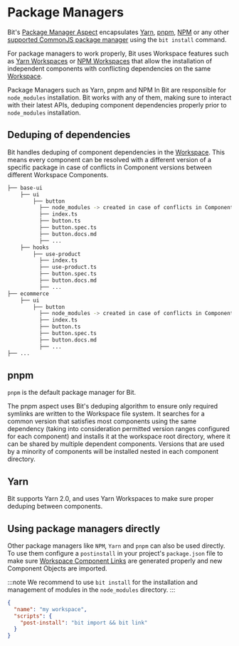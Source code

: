 # Package Managers

Bit's [Package Manager Aspect](/packages/packages-overview) encapsulates [Yarn](/aspects/yarn), [pnpm](/aspects/pnpm), [NPM](/aspects/npm) or any other [supported CommonJS package manager](package-manager/) using the `bit install` command.

For package managers to work properly, Bit uses Workspace features such as [Yarn Workspaces](https://classic.yarnpkg.com/en/docs/workspaces/) or [NPM Workspaces](https://docs.npmjs.com/cli/v7/using-npm/workspaces) that allow the installation of independent components with conflicting dependencies on the same [Workspace](/workspace/workspace-overview).

Package Managers such as Yarn, pnpm and NPM In Bit are responsible for `node_modules` installation. Bit works with any of them, making sure to interact with their latest APIs, deduping component dependencies properly prior to `node_modules` installation.

## Deduping of dependencies

Bit handles deduping of component dependencies in the [Workspace](/workspace/workspace-overview). This means every component can be resolved with a different version of a specific package in case of conflicts in Component versions between different Workspace Components.

<!--TODO // @gilad to complete -->

```bash
├── base-ui
    ├── ui
        ├── button
          ├── node_modules -> created in case of conflicts in Component versions between different Workspace Components
          ├── index.ts
          ├── button.ts
          ├── button.spec.ts
          ├── button.docs.md
          ├── ...
    ├── hooks
        ├── use-product
          ├── index.ts
          ├── use-product.ts
          ├── button.spec.ts
          ├── button.docs.md
          ├── ...
├── ecommerce
    ├── ui
        ├── button
          ├── node_modules -> created in case of conflicts in Component versions between different Workspace Components.
          ├── index.ts
          ├── button.ts
          ├── button.spec.ts
          ├── button.docs.md
          ├── ...
├── ...
```

## pnpm

`pnpm` is the default package manager for Bit.

The pnpm aspect uses Bit's deduping algorithm to ensure only required symlinks are written to the Workspace file system.
It searches for a common version that satisfies most components using the same dependency (taking into consideration permitted version ranges configured for each component) and installs it at the workspace root directory, where it can be shared by multiple dependent components.
Versions that are used by a minority of components will be installed nested in each component directory.

## Yarn

Bit supports Yarn 2.0, and uses Yarn Workspaces to make sure proper deduping between components.

## Using package managers directly

Other package managers like `NPM`, `Yarn` and `pnpm` can also be used directly. To use them configure a `postinstall` in your project's `package.json` file to make sure [Workspace Component Links](/workspace/component-link) are generated properly and new Component Objects <!-- TODO [Component Objects](/components/component-objects)  -->are imported.

:::note
We recommend to use `bit install` for the installation and management of modules in the `node_modules` directory.
:::

```json
{
  "name": "my workspace",
  "scripts": {
    "post-install": "bit import && bit link"
  }
}
```
